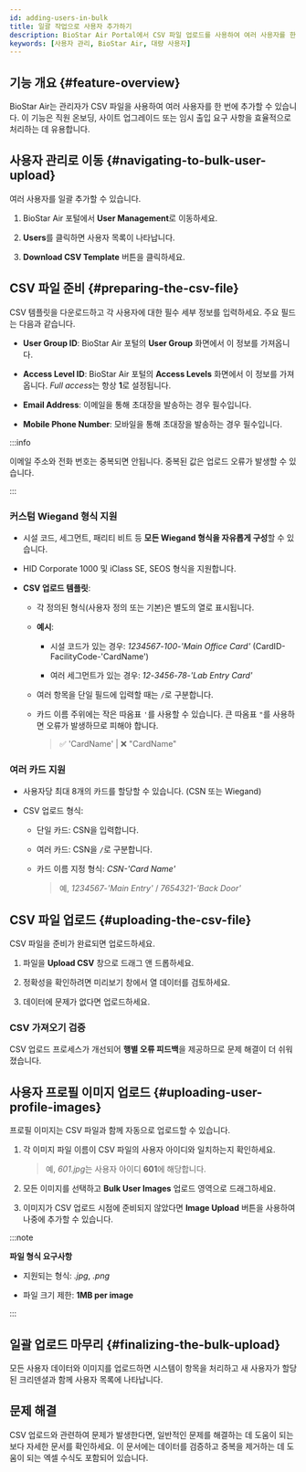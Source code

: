 ```yaml
---
id: adding-users-in-bulk
title: 일괄 작업으로 사용자 추가하기
description: BioStar Air Portal에서 CSV 파일 업로드를 사용하여 여러 사용자를 한 번에 효율적으로 추가하는 방법, 대량 출입 등급을 구성하는 방법, 프로필 이미지를 관리하는 방법을 안내합니다.
keywords: [사용자 관리, BioStar Air, 대량 사용자]
---
```



## 기능 개요 {#feature-overview}

BioStar Air는 관리자가 CSV 파일을 사용하여 여러 사용자를 한 번에 추가할 수 있습니다. 이 기능은 직원 온보딩, 사이트 업그레이드 또는 임시 출입 요구 사항을 효율적으로 처리하는 데 유용합니다.

<YouTube videoId="gOi2nP0Ag5o" />

<CustomerNote />

## 사용자 관리로 이동 {#navigating-to-bulk-user-upload}

여러 사용자를 일괄 추가할 수 있습니다.

1. BioStar Air 포털에서 **User Management**로 이동하세요.

1. **Users**를 클릭하면 사용자 목록이 나타납니다.

1. **Download CSV Template** 버튼을 클릭하세요.


## CSV 파일 준비 {#preparing-the-csv-file}

CSV 템플릿을 다운로드하고 각 사용자에 대한 필수 세부 정보를 입력하세요. 주요 필드는 다음과 같습니다.

* **User Group ID**: BioStar Air 포털의 **User Group** 화면에서 이 정보를 가져옵니다.

* **Access Level ID**: BioStar Air 포털의 **Access Levels** 화면에서 이 정보를 가져옵니다. *Full access*는 항상 **1**로 설정됩니다.

* **Email Address**: 이메일을 통해 초대장을 발송하는 경우 필수입니다.

* **Mobile Phone Number**: 모바일을 통해 초대장을 발송하는 경우 필수입니다.

:::info

이메일 주소와 전화 번호는 중복되면 안됩니다. 중복된 값은 업로드 오류가 발생할 수 있습니다.

:::

### 커스텀 Wiegand 형식 지원

* 시설 코드, 세그먼트, 패리티 비트 등 **모든 Wiegand 형식을 자유롭게 구성**할 수 있습니다.

* HID Corporate 1000 및 iClass SE, SEOS 형식을 지원합니다.

* **CSV 업로드 템플릿**:

  * 각 정의된 형식(사용자 정의 또는 기본)은 별도의 열로 표시됩니다.

  * **예시**:

    * 시설 코드가 있는 경우: *1234567-100-'Main Office Card'* (CardID-FacilityCode-'CardName')

    * 여러 세그먼트가 있는 경우: *12-3456-78-'Lab Entry Card'*

  * 여러 항목을 단일 필드에 입력할 때는 `/`로 구분합니다.

  * 카드 이름 주위에는 작은 따옴표 `'`를 사용할 수 있습니다. 큰 따옴표 `"`를 사용하면 오류가 발생하므로 피해야 합니다.

    > ✅ 'CardName' | ❌ "CardName"

### 여러 카드 지원

* 사용자당 최대 8개의 카드를 할당할 수 있습니다. (CSN 또는 Wiegand)

* CSV 업로드 형식:

  * 단일 카드: CSN을 입력합니다.

  * 여러 카드: CSN을 `/`로 구분합니다.

  * 카드 이름 지정 형식: *CSN-'Card Name'*

    > 예, *1234567-'Main Entry'* / *7654321-'Back Door'*


## CSV 파일 업로드 {#uploading-the-csv-file}

CSV 파일을 준비가 완료되면 업로드하세요.

1. 파일을 **Upload CSV** 창으로 드래그 앤 드롭하세요.

1. 정확성을 확인하려면 미리보기 창에서 열 데이터를 검토하세요.

1. 데이터에 문제가 없다면 업로드하세요.

### CSV 가져오기 검증

CSV 업로드 프로세스가 개선되어 **행별 오류 피드백**을 제공하므로 문제 해결이 더 쉬워졌습니다.


## 사용자 프로필 이미지 업로드 {#uploading-user-profile-images}

프로필 이미지는 CSV 파일과 함께 자동으로 업로드할 수 있습니다.

1. 각 이미지 파일 이름이 CSV 파일의 사용자 아이디와 일치하는지 확인하세요. 

   > 예, *601.jpg*는 사용자 아이디 **601**에 해당합니다.

1. 모든 이미지를 선택하고 **Bulk User Images** 업로드 영역으로 드래그하세요.

1. 이미지가 CSV 업로드 시점에 준비되지 않았다면 **Image Upload** 버튼을 사용하여 나중에 추가할 수 있습니다.

:::note

**파일 형식 요구사항**

* 지원되는 형식: *.jpg*, *.png*

* 파일 크기 제한: **1MB per image**

:::


## 일괄 업로드 마무리 {#finalizing-the-bulk-upload}

모든 사용자 데이터와 이미지를 업로드하면 시스템이 항목을 처리하고 새 사용자가 할당된 크리덴셜과 함께 사용자 목록에 나타납니다.


## 문제 해결

CSV 업로드와 관련하여 문제가 발생한다면, 일반적인 문제를 해결하는 데 도움이 되는 보다 자세한 문서를 확인하세요. 이 문서에는 데이터를 검증하고 중복을 제거하는 데 도움이 되는 엑셀 수식도 포함되어 있습니다. <DocLink docId='platform/biostar_air/troubleshooting-adding-users-in-bulk' />